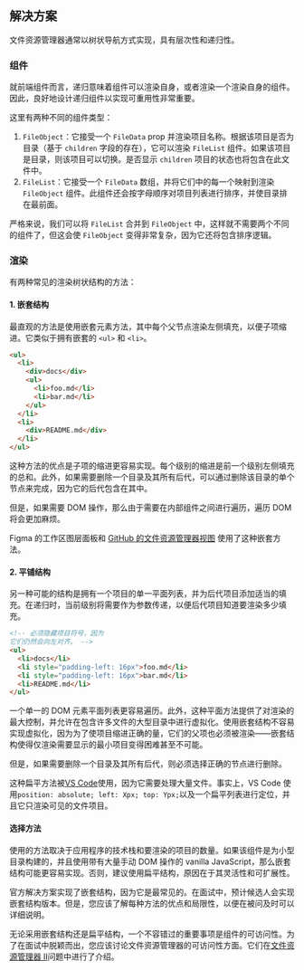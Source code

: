 ## 解决方案

文件资源管理器通常以树状导航方式实现，具有层次性和递归性。

### 组件

就前端组件而言，递归意味着组件可以渲染自身，或者渲染一个渲染自身的组件。因此，良好地设计递归组件以实现可重用性非常重要。

这里有两种不同的组件类型：

1. `FileObject`：它接受一个 `FileData` prop 并渲染项目名称。根据该项目是否为目录（基于 `children` 字段的存在），它可以渲染 `FileList` 组件。如果该项目是目录，则该项目可以切换。是否显示 `children` 项目的状态也将包含在此文件中。
2. `FileList`：它接受一个 `FileData` 数组，并将它们中的每一个映射到渲染 `FileObject` 组件。此组件还会按字母顺序对项目列表进行排序，并使目录排在最前面。

严格来说，我们可以将 `FileList` 合并到 `FileObject` 中，这样就不需要两个不同的组件了，但这会使 `FileObject` 变得非常复杂，因为它还将包含排序逻辑。

### 渲染

有两种常见的渲染树状结构的方法：

#### 1. 嵌套结构

最直观的方法是使用嵌套元素方法，其中每个父节点渲染左侧填充，以便子项缩进。它类似于拥有嵌套的 `<ul>` 和 `<li>`。

```html
<ul>
  <li>
    <div>docs</div>
    <ul>
      <li>foo.md</li>
      <li>bar.md</li>
    </ul>
  </li>
  <li>
    <div>README.md</div>
  </li>
</ul>
```

这种方法的优点是子项的缩进更容易实现。每个级别的缩进是前一个级别左侧填充的总和。此外，如果需要删除一个目录及其所有后代，可以通过删除该目录的单个节点来完成，因为它的后代包含在其中。

但是，如果需要 DOM 操作，那么由于需要在内部组件之间进行遍历，遍历 DOM 将会更加麻烦。

Figma 的工作区图层面板和 [GitHub 的文件资源管理器视图](https://github.com/yangshun/top-javascript-interview-questions/tree/main/questions) 使用了这种嵌套方法。

#### 2. 平铺结构

另一种可能的结构是拥有一个项目的单一平面列表，并为后代项目添加适当的填充。在递归时，当前级别将需要作为参数传递，以便后代项目知道要渲染多少填充。

```html
<!-- 必须隐藏项目符号，因为
它们仍然会向左对齐。 -->
<ul>
  <li>docs</li>
  <li style="padding-left: 16px">foo.md</li>
  <li style="padding-left: 16px">bar.md</li>
  <li>README.md</li>
</ul>
```

一个单一的 DOM 元素平面列表更容易遍历。此外，这种平面方法提供了对渲染的最大控制，并允许在包含许多文件的大型目录中进行虚拟化。使用嵌套结构不容易实现虚拟化，因为为了使项目缩进正确的量，它们的父项也必须被渲染——嵌套结构使得仅渲染需要显示的最小项目变得困难甚至不可能。

但是，如果需要删除一个目录及其所有后代，则必须选择正确的节点进行删除。

这种扁平方法被[VS Code](https://github.dev/yangshun/top-javascript-interview-questions/)使用，因为它需要处理大量文件。事实上，VS Code 使用`position: absolute; left: Xpx; top: Ypx;`以及一个扁平列表进行定位，并且它只渲染可见的文件项目。

#### 选择方法

使用的方法取决于应用程序的技术栈和要渲染的项目的数量。如果该组件是为小型目录构建的，并且使用带有大量手动 DOM 操作的 vanilla JavaScript，那么嵌套结构可能更容易实现。否则，建议使用扁平结构，原因在于其灵活性和可扩展性。

官方解决方案实现了嵌套结构，因为它是最常见的。在面试中，预计候选人会实现嵌套结构版本。但是，您应该了解每种方法的优点和局限性，以便在被问及时可以详细说明。

无论采用嵌套结构还是扁平结构，一个不容错过的重要事项是组件的可访问性。为了在面试中脱颖而出，您应该讨论文件资源管理器的可访问性方面。它们在[文件资源管理器 II](/questions/user-interface/file-explorer-ii)问题中进行了介绍。
